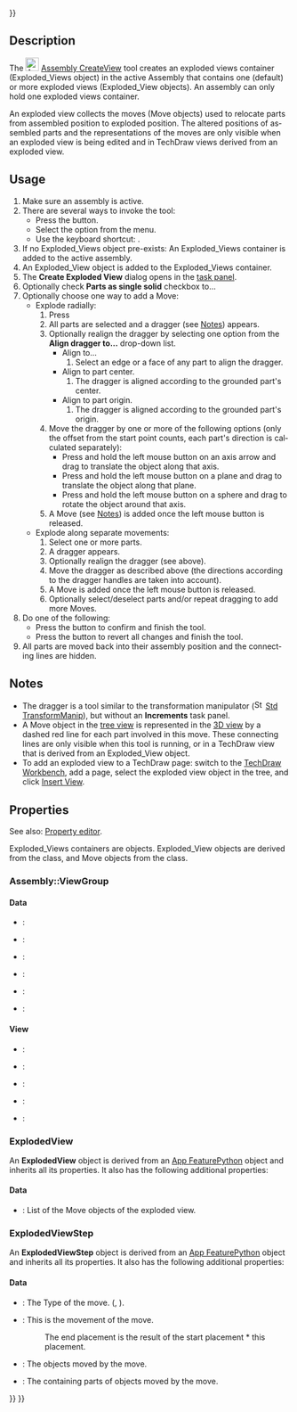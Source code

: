 <languages/>

{{UnfinishedDocu{{#translation:}}}}

<div lang="en" dir="ltr" class="mw-content-ltr">
{{Docnav
|[[Assembly_SolveAssembly|SolveAssembly]]
|[[Assembly_CreateSimulation|CreateSimulation]]
|[[Assembly_Workbench|Assembly]]
|IconL=Assembly_SolveAssembly.svg
|IconR=Assembly_CreateSimulation.svg
|IconC=Workbench_Assembly.svg
}}
</div>

<div lang="en" dir="ltr" class="mw-content-ltr">
{{GuiCommand
|Name=Assembly CreateView
|MenuLocation=Assembly → Create Exploded View
|Workbenches=[[Assembly_Workbench|Assembly]]
|Shortcut={{KEY|E}}
|Version=1.0
|SeeAlso=
}}
</div>

<div lang="en" dir="ltr" class="mw-content-ltr">
==Description==
</div>

<div lang="en" dir="ltr" class="mw-content-ltr">
The [[Image:Assembly_CreateView.svg|24px]] [[Assembly_CreateView|Assembly CreateView]] tool creates an exploded views container (Exploded_Views object) in the active Assembly that contains one (default) or more exploded views (Exploded_View objects). An assembly can only hold one exploded views container.
</div>

<div lang="en" dir="ltr" class="mw-content-ltr">
An exploded view collects the moves (Move objects) used to relocate parts from assembled position to exploded position. The altered positions of assembled parts and the representations of the moves are only visible when an exploded view is being edited and in TechDraw views derived from an exploded view.
</div>

<div lang="en" dir="ltr" class="mw-content-ltr">
==Usage==
</div>

<div lang="en" dir="ltr" class="mw-content-ltr">
# Make sure an assembly is active.
# There are several ways to invoke the tool:
#* Press the {{Button|[[Image:Assembly_CreateView.svg|16px]] [[Assembly_CreateView|Create Exploded View]]}} button.
#* Select the {{MenuCommand|Assembly → [[Image:Assembly_CreateView.svg|16px]] Create Exploded View}} option from the menu.
#* Use the keyboard shortcut: {{KEY|E}}.
# If no Exploded_Views object pre-exists: An Exploded_Views container is added to the active assembly.
# An Exploded_View object is added to the Exploded_Views container.
# The '''Create Exploded View''' dialog opens in the [[Task_panel|task panel]].
# Optionally check '''Parts as single solid''' checkbox to...
# Optionally choose one way to add a Move:
#* Explode radially:
#*# Press {{Button|Explode radially}}
#*# All parts are selected and a dragger (see [[#Notes|Notes]]) appears.
#*# Optionally realign the dragger by selecting one option from the '''Align dragger to...''' drop-down list.
#*#* Align to...
#*#*# Select an edge or a face of any part to align the dragger.
#*#* Align to part center.
#*#*# The dragger is aligned according to the grounded part's center.
#*#* Align to part origin.
#*#*# The dragger is aligned according to the grounded part's origin.
#*# Move the dragger by one or more of the following options (only the offset from the start point counts, each part's direction is calculated separately):
#*#* Press and hold the left mouse button on an axis arrow and drag to translate the object along that axis.
#*#* Press and hold the left mouse button on a plane and drag to translate the object along that plane.
#*#* Press and hold the left mouse button on a sphere and drag to rotate the object around that axis.
#*# A Move  (see [[#Notes|Notes]]) is added once the left mouse button is released.
#* Explode along separate movements:
#*# Select one or more parts.
#*# A dragger appears.
#*# Optionally realign the dragger (see above).
#*# Move the dragger as described above (the directions according to the dragger handles are taken into account).
#*# A Move is added once the left mouse button is released.
#*# Optionally select/deselect parts and/or repeat dragging to add more Moves.
# Do one of the following:
#* Press the {{Button|OK}} button to confirm and finish the tool.
#* Press the {{Button|Cancel}} button to revert all changes and finish the tool.
# All parts are moved back into their assembly position and the connecting lines are hidden.
</div>

<div lang="en" dir="ltr" class="mw-content-ltr">
==Notes==
</div>

<div lang="en" dir="ltr" class="mw-content-ltr">
* The dragger is a tool similar to the transformation manipulator ([[Image:Std_TransformManip.svg|16px]] [[Std_TransformManip|Std TransformManip]]), but without an '''Increments''' task panel.
* A Move object in the [[Tree_view|tree view]] is represented in the [[3D_view|3D view]] by a dashed red line for each part involved in this move. These connecting lines are only visible when this tool is running, or in a TechDraw view that is derived from an Exploded_View object.
* To add an exploded view to a TechDraw page: switch to the [[TechDraw_Workbench|TechDraw Workbench]], add a page, select the exploded view object in the tree, and click [[TechDraw_View|Insert View]].
</div>

<div lang="en" dir="ltr" class="mw-content-ltr">
==Properties==
</div>

<div lang="en" dir="ltr" class="mw-content-ltr">
See also: [[Property_editor|Property editor]].
</div>

<div lang="en" dir="ltr" class="mw-content-ltr">
Exploded_Views containers are {{Incode|Assembly::ViewGroup}} objects. Exploded_View objects are derived from the {{Incode|ExplodedView}} class, and Move objects from the {{Incode|ExplodedViewStep}} class.
</div>

<div lang="en" dir="ltr" class="mw-content-ltr">
===Assembly::ViewGroup===
</div>

<div lang="en" dir="ltr" class="mw-content-ltr">
====Data====
</div>

<div lang="en" dir="ltr" class="mw-content-ltr">
{{TitleProperty|Base}}
</div>

<div lang="en" dir="ltr" class="mw-content-ltr">
* {{PropertyData|Label|String}}:
* {{PropertyData|Label2|String|Hidden}}:
* {{PropertyData|Expression Engine|ExpressionEngine|Hidden}}:
* {{PropertyData|Visibility|Bool|Hidden}}:
* {{PropertyData|Group|LinkList}}:
* {{PropertyData|_ Group Touched|Bool|Hidden}}:
</div>

<div lang="en" dir="ltr" class="mw-content-ltr">
====View====
</div>

<div lang="en" dir="ltr" class="mw-content-ltr">
{{TitleProperty|Display Options}}
</div>

<div lang="en" dir="ltr" class="mw-content-ltr">
* {{PropertyView|Display Mode|Enumeration}}:
* {{PropertyView|Show In Tree|Bool}}:
* {{PropertyView|Visibility|Bool}}:
</div>

<div lang="en" dir="ltr" class="mw-content-ltr">
{{TitleProperty|Selection}}
</div>

<div lang="en" dir="ltr" class="mw-content-ltr">
* {{PropertyView|On Top When Selected|Enumeration}}:
* {{PropertyView|Selection Style|Enumeration}}:
</div>

<div lang="en" dir="ltr" class="mw-content-ltr">
===ExplodedView===
</div>

<div lang="en" dir="ltr" class="mw-content-ltr">
An '''ExplodedView''' object is derived from an [[App_FeaturePython|App FeaturePython]] object and inherits all its properties. It also has the following additional properties:
</div>

<div lang="en" dir="ltr" class="mw-content-ltr">
====Data====
</div>

<div lang="en" dir="ltr" class="mw-content-ltr">
{{TitleProperty|Exploded View}}
</div>

<div lang="en" dir="ltr" class="mw-content-ltr">
* {{PropertyData|Moves|LinkList}}: List of the Move objects of the exploded view.
</div>

<div lang="en" dir="ltr" class="mw-content-ltr">
===ExplodedViewStep===
</div>

<div lang="en" dir="ltr" class="mw-content-ltr">
An '''ExplodedViewStep''' object is derived from an [[App_FeaturePython|App FeaturePython]] object and inherits all its properties. It also has the following additional properties:
</div>

<div lang="en" dir="ltr" class="mw-content-ltr">
====Data====
</div>

<div lang="en" dir="ltr" class="mw-content-ltr">
{{TitleProperty|Exploded Move}}
</div>

<div lang="en" dir="ltr" class="mw-content-ltr">
* {{PropertyData|Move Type|Enumeration}}: The Type of the move. ({{Value|Normal}}, {{Value|Radial}}).
* {{PropertyData|Movement Transform|Placement}}: This is the movement of the move. 
*: The end placement is the result of the start placement * this placement.
* {{PropertyData|Obj Names|StringList}}: The objects moved by the move.
* {{PropertyData|Parts|LinkList}}: The containing parts of objects moved by the move.
</div>


<div lang="en" dir="ltr" class="mw-content-ltr">
{{Docnav
|[[Assembly_SolveAssembly|SolveAssembly]]
|[[Assembly_CreateSimulation|CreateSimulation]]
|[[Assembly_Workbench|Assembly]]
|IconL=Assembly_SolveAssembly.svg
|IconR=Assembly_CreateSimulation.svg
|IconC=Workbench_Assembly.svg
}}
</div>

{{Assembly_Tools_navi{{#translation:}}}}
{{Userdocnavi{{#translation:}}}}